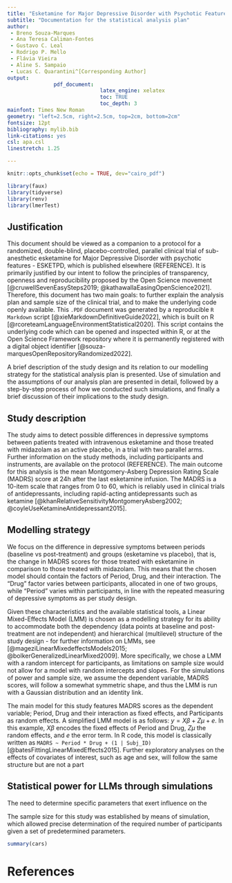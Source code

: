 ```yaml
---
title: "Esketamine for Major Depressive Disorder with Psychotic Features"
subtitle: "Documentation for the statistical analysis plan"
author:
 - Breno Souza-Marques
 - Ana Teresa Caliman-Fontes
 - Gustavo C. Leal
 - Rodrigo P. Mello
 - Flávia Vieira
 - Aline S. Sampaio
 - Lucas C. Quarantini^[Corresponding Author]
output: 
               pdf_document:
                              latex_engine: xelatex
                              toc: TRUE
                              toc_depth: 3
mainfont: Times New Roman
geometry: "left=2.5cm, right=2.5cm, top=2cm, bottom=2cm"
fontsize: 12pt
bibliography: mylib.bib
link-citations: yes
csl: apa.csl
linestretch: 1.25

---
```

```r
knitr::opts_chunk$set(echo = TRUE, dev="cairo_pdf")
```

```r
library(faux)
library(tidyverse)
library(renv)
library(lmerTest)
```
\newpage
## Justification

This document should be viewed as a companion to a protocol for a randomized, double-blind, placebo-controlled, parallel clinical trial of sub-anesthetic esketamine for Major Depressive Disorder with psychotic features - ESKETPD, which is published elsewhere (REFERENCE). It is primarily justified by our intent to follow the principles of transparency, openness and reproducibility proposed by the Open Science movement [@cruwellSevenEasySteps2019; @kathawallaEasingOpenScience2021]. Therefore, this document has two main goals: to further explain the analysis plan and sample size of the clinical trial, and to make the underlying code openly available. This `.PDF` document was generated by a reproducible `R Markdown` script [@xieMarkdownDefinitiveGuide2022], which is built on R [@rcoreteamLanguageEnvironmentStatistical2020]. This script contains the underlying code which can be opened and inspected within R, or at the Open Science Framework repository where it is permanently registered with a digital object identifier [@souza-marquesOpenRepositoryRandomized2022].

A brief description of the study design and its relation to our modelling strategy for the statistical analysis plan is presented. Use of simulation and the assumptions of our analysis plan are presented in detail, followed by a step-by-step process of how we conducted such simulations, and finally a brief discussion of their implications to the study design.

## Study description

The study aims to detect possible differences in depressive symptoms between patients treated with intravenous esketamine and those treated with midazolam as an active placebo, in a trial with two parallel arms. Further information on the study methods, including participants and instruments, are available on the protocol (REFERENCE). The main outcome for this analysis is the mean Montgomery-Asberg Depression Rating Scale (MADRS) score at 24h after the last esketamine infusion. The MADRS is a 10-item scale that ranges from 0 to 60, which is reliably used in clinical trials of antidepressants, including rapid-acting antidepressants such as ketamine [@khanRelativeSensitivityMontgomeryAsberg2002; @coyleUseKetamineAntidepressant2015].

## Modelling strategy

We focus on the difference in depressive symptoms between periods (baseline vs post-treatment) and groups (esketamine vs placebo), that is, the change in MADRS scores for those treated with esketamine in comparison to those treated with midazolam. This means that the chosen model should contain the factors of Period, Drug, and their interaction. The "Drug" factor varies between participants, allocated in one of two groups, while "Period" varies within participants, in line with the repeated measuring of depressive symptoms as per study design.

Given these characteristics and the available statistical tools, a Linear Mixed-Effects Model (LMM) is chosen as a modelling strategy for its ability to accommodate both the dependency (data points at baseline and post-treatment are not independent) and hierarchical (multilevel) structure of the study design - for further information on LMMs, see [@mageziLinearMixedeffectsModels2015; @bolkerGeneralizedLinearMixed2009]. More specifically, we chose a LMM with a random intercept for participants, as limitations on sample size would not allow for a model with random intercepts and slopes. For the simulations of power and sample size, we assume the dependent variable, MADRS scores, will follow a somewhat symmetric shape, and thus the LMM is run with a Gaussian distribution and an identity link.

The main model for this study features MADRS scores as the dependent variable; Period, Drug and their interaction as fixed effects, and Participants as random effects. A simplified LMM model is as follows: $y = X\beta + Z\mu + e$. In this example, $X\beta$ encodes the fixed effects of Period and Drug, $Z\mu$ the random effects, and $e$ the error term. In R code, this model is classically written as `MADRS ~ Period * Drug + (1 | Subj_ID)` [@batesFittingLinearMixedEffects2015]. Further exploratory analyses on the effects of covariates of interest, such as age and sex, will follow the same structure but are not a part  

## Statistical power for LLMs through simulations

The need to determine specific parameters that exert influence on the 

The sample size for this study was established by means of simulation, which allowed precise determination of the required number of participants given a set of predetermined parameters.







```r
summary(cars)
```

\newpage

# References
